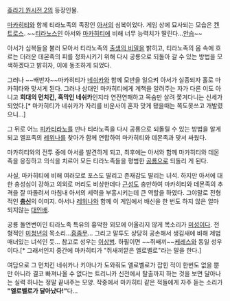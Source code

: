 [[쥬라기 원시전 2]]의 등장인물.

[[마카히티]]와 함께 티라노족의 족장인 [[아서#s-10|아서]]의 심복이었다. 게임 상에 묘사되는 모습은 [[켄트로스]]. ~~[[티라노스]]인 아서와 [[마카히티]]에 비해 너무 능력치가 딸린다…[[안습]]~~

아서가 심복들을 불러 모아서 티라노족의 [[출생의 비밀]]을 밝히고, 티라노족의 몸 속에 흐르는 더러운 데몬족의 피를 정화시키기 위해 다시 공룡으로 되돌아 갈 수 있는 방법을 모색하겠다고 밝히자, 이에 동조하게 되었다.

그러나 ~~배반자~~마카히티가 [[네쉬카]]와 함께 모반을 일으켜 아서가 실종되자 홀로 마카히타와 맞서게 된다. 그러나 상대인 마카히티에게 계책을 알려주는 자가 다른 이도 아니고 '''희대의 먼치킨, 흑막인 네쉬카'''인지라 연전연패하고 목숨만 살려 쫓겨다니는 신세가 되었다.[* 마카히티가 네쉬카가 자리를 비운사이 혼자 맞게 됐을때는 쪽도못쓰고 개발렸으니…]

그 뒤로 어느 [[피카티라노]]를 만나 티라노족을 다시 공룡으로 되돌릴 수 있는 방법을 알게 되고 엘프족의 [[레위나]]를 찾아가 함께 연합하여 마카히티와 데몬족과 맞서 싸웠다.

마카히티와의 전투 중에 아서를 발견하게 되고, 최후에는 아서와 함께 마카히티와 데몬족을 응징하고 의식을 치르어 모든 티라노족들을 평범한 [[공룡]]으로 되돌리 게 된다.

사실, 마카히티에 비해 여러모로 포스도 딸리고 존재감도 딸리는 녀석. 하지만 아서에 대한 충성심이 강하고 의외로 머리도 비상한데다 [[근성]]도 충만하여 마카히티와 데몬족의 추격을 잘 따돌려서 마침내 아서의 세력을 부흥시키는데 큰 역할을 하였다. 그야말로 전형적인 '''[[충신]]'''의 이미지. 아서나 [[레위나]]와 함께 이 게임에서 배신을 한 번도 하지 않은 얼마 되지않는 [[대인배]].

공룡 돌연변이인 티라노족 특유의 흉악한 외모에 어울리지 않게 목소리가 [[미성]]이다. 전형적인 [[미청년]]의 목소리...[[흠좀무]]… 그리고 말투도 상당히 공손해서 생김새에 비해 제법 매너있는 녀석인 듯… 참고로 성우는 [[이상범]]. 하필이면 ~~쥐쌔끼~~[[케레스#s-2|케레스]]와 동일 성우이다.[* 그래서인지 중간에 마카히티가 "쥐새끼깥은 엘로벨로"라는 말을 한다.]

여담으로 그 먼치킨 네쉬카나 키아나가 도와줘도 엘로벨로가 잡힌 적이 한번도 없을 뿐만 아니라 결코 빠져나올 수 없다는 트리니카 신전에서 탈출까지 하는 것을 보면 달아나는 실력 하나는 정말 끝내주는 모양. 작중에서 마카히티 같은 적들에게 자주 듣는 소리가 '''"엘로벨로가 달아났다!"'''다…
